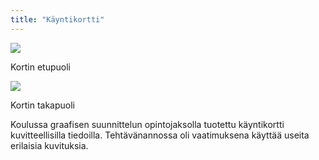 ```yaml
---
title: "Käyntikortti"
---
```


![](/KorttiEtupuoli2.png)

Kortin etupuoli

![](/KorttiTakapuoli2.png)

Kortin takapuoli

Koulussa graafisen suunnittelun opintojaksolla tuotettu käyntikortti kuvitteellisilla tiedoilla. Tehtävänannossa oli vaatimuksena käyttää useita  erilaisia kuvituksia.
